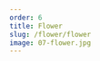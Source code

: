 ```yaml
---
order: 6
title: Flower
slug: /flower/flower
image: 07-flower.jpg
---
```



<Head title="Flower" />
<Wrapper topmargin>
  <Container>
    <Productlist
      title={props.pageContext.frontmatter.title}
      image={props.pageContext.frontmatter.image}
    />
  </Container>
</Wrapper>
